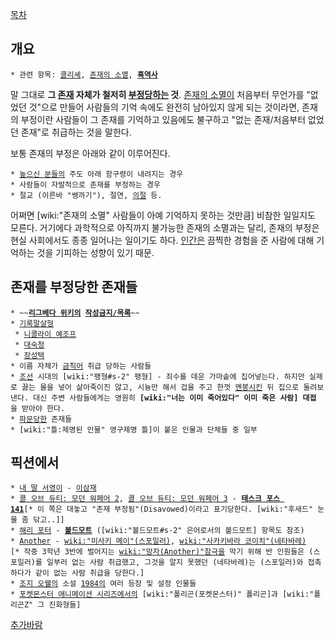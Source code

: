 [[목차]]

== 개요 ==

 * 관련 항목: [[클리셰]], [[존재의 소멸]], '''[[흑역사]]'''

말 그대로 '''그 [[존재]] 자체가 철저히 [[부정]]당하는 것'''. [[존재의 소멸]]이 처음부터 무언가를 "없었던 것"으로 만들어 사람들의 기억 속에도 완전히 남아있지 않게 되는 것이라면, 존재의 부정이란 사람들이 그 존재를 기억하고 있음에도 불구하고 "없는 존재/처음부터 없었던 존재"로 취급하는 것을 말한다.

보통 존재의 부정은 아래와 같이 이루어진다.

 * [[높으신 분들]]의 주도 아래 함구령이 내려지는 경우
 * 사람들이 자발적으로 존재를 부정하는 경우
 * 절교 (이른바 "쌩까기"), 절연, [[의절]] 등.

어쩌면 [wiki:"존재의 소멸" 사람들이 아예 기억하지 못하는 것만큼] 비참한 일일지도 모른다. 거기에다 과학적으로 아직까지 불가능한 존재의 소멸과는 달리, 존재의 부정은 현실 사회에서도 종종 일어나는 일이기도 하다. [[인간]]은 끔찍한 경험을 준 사람에 대해 기억하는 것을 기피하는 성향이 있기 때문.

== 존재를 부정당한 존재들 ==
 * ~~'''[[리그베다 위키]]의 [[작성금지/목록]]'''~~
 * [[기록말살형]]
  * [[니콜라이 예조프]]
  * [[대숙청]]
  * [[장성택]]
 * 이름 자체가 [[금칙어]] 취급 당하는 사람들 
 * [[조선]] 시대의 [wiki:"팽형#s-2" 팽형] - 죄수를 데운 가마솥에 집어넣는다. 하지만 실제로 끓는 물을 넣어 삶아죽이진 않고, 시늉만 해서 겁을 주고 한껏 [[멘붕]]시킨 뒤 집으로 돌려보낸다. 대신 주변 사람들에게는 영원히 '''[wiki:"너는 이미 죽어있다" 이미 죽은 사람] 대접'''을 받아야 한다.
 * [[파문]]당한 존재들
 * [wiki:"틀:제명된 인물" 영구제명 틀]이 붙은 인물과 단체들 중 일부

== 픽션에서 ==
 * [[내 딸 서영이]] - [[이삼재]]
 * [[콜 오브 듀티: 모던 워페어 2]], [[콜 오브 듀티: 모던 워페어 3]] - '''[[태스크 포스 141]]'''[* 이 쪽은 대놓고 "존재 부정됨"(Disavowed)이라고 표기당한다. [wiki:"후새드" 눈물 좀 닦고..]]
 * [[해리 포터]] - '''[[볼드모트]]''' ([wiki:"볼드모트#s-2" 은어로서의 볼드모트] 항목도 참조)
 * [[Another]] - [[wiki:"미사키 메이"(스포일러)]], [[wiki:"사카키바라 코이치"(네타바레)]][* 작중 3학년 3반에 벌어지는 [[wiki:"망자(Another)"참극]]을 막기 위해 반 인원들은 (스포일러)를 일부러 없는 사람 취급했고, 그것을 알지 못했던 (네타바레)는 (스포일러)와 접촉하다가 같이 없는 사람 취급을 당한다.]
 * [[조지 오웰]]의 소설 [[1984]]의 여러 등장 및 설정 인물들
 * [[포켓몬스터 애니메이션 시리즈]]에서의 [wiki:"폴리곤(포켓몬스터)" 폴리곤]과 [wiki:"폴리곤Z" 그 진화형들]
[[추가바람]]
